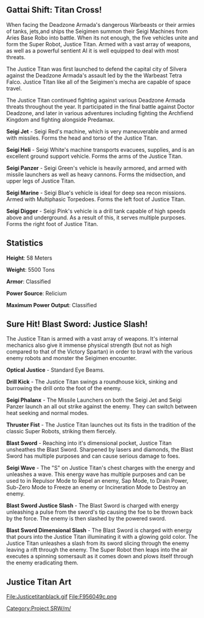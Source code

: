 == Gattai Shift: Titan Cross! ==
When facing the Deadzone Armada's dangerous Warbeasts or their armies of tanks, jets,and ships the Seigimen summon their Seigi Machines from Aries Base Robo into battle. 
When its not enough, the five vehicles unite and form the Super Robot, Justice Titan. Armed with a vast array of weapons, as well as a powerful sentient AI it is well equipped to deal with most threats. 

The Justice Titan was first launched to defend the capital city of Silvera against the Deadzone Armada's assault led by the the Warbeast Tetra Falco. Justice Titan like all of the Seigimen's mecha are capable of space travel.

The Justice Titan continued fighting against various Deadzone Armada threats throughout the year. It participated in the final battle against Doctor Deadzone, and later in various adventures including fighting the Archfiend Kingdom and fighting alongside Predamax. 

'''Seigi Jet''' - Seigi Red's machine, which is very maneuverable and armed with missiles. Forms the head  and torso of the Justice Titan.

'''Seigi Heli''' - Seigi White's machine transports evacuees, supplies, and is an excellent ground support vehicle. Forms the arms of the Justice Titan.

'''Seigi Panzer''' - Seigi Green's vehicle is heavily armored, and armed with missile launchers as well as  heavy cannons. Forms the midsection, and upper legs of Justice Titan.

'''Seigi Marine''' - Seigi Blue's vehicle is ideal for deep sea recon missions. Armed with Multiphasic Torpedoes. Forms the left foot of Justice Titan.

'''Seigi Digger''' - Seigi Pink's vehicle is a drill tank capable of high speeds above and underground. As a result of this, it serves multiple purposes. Forms the right foot of Justice Titan.

== Statistics ==
'''Height''': 58 Meters

'''Weight''': 5500 Tons

'''Armor''': Classified

'''Power Source''': Relicium

'''Maximum Power Output''': Classified

== Sure Hit! Blast Sword: Justice Slash! ==
The Justice Titan is armed with a vast array of weapons. It's internal mechanics also give it immense physical strength (but not as high compared to that of the Victory Spartan) in order to brawl with the various enemy robots and monster the Seigimen encounter.

'''Optical Justice''' - Standard Eye Beams.

'''Drill Kick''' - The Justice Titan swings a roundhouse kick, sinking and burrowing the drill onto the foot of the enemy.

'''Seigi Phalanx''' - The Missile Launchers on both the Seigi Jet and Seigi Panzer launch an all out strike against the enemy. They can switch between heat seeking and normal modes.

'''Thruster Fist''' - The Justice Titan launches out its fists in the tradition of the classic Super Robots, striking them fiercely.

'''Blast Sword''' - Reaching into it's dimensional pocket, Justice Titan unsheathes the Blast Sword. Sharpened by lasers and diamonds, the Blast Sword has multiple purposes and can cause serious damage to foes.

'''Seigi Wave''' - The "S" on Justice Titan's chest charges with the energy and unleashes a wave. This energy wave has multiple purposes and can be used to in Repulsor Mode to Repel an enemy, Sap Mode, to Drain Power, Sub-Zero Mode to Freeze an enemy or Incineration Mode to Destroy an enemy.

'''Blast Sword Justice Slash''' - The Blast Sword is charged with energy unleashing a pulse from the sword's tip causing the foe to be thrown back by the force. The enemy is then slashed by the powered sword.

'''Blast Sword Dimensional Slash''' - The Blast Sword is charged with energy that pours into the Justice Titan illuminating it with a glowing gold color. The Justice Titan unleashes a slash from its sword slicing through the enemy leaving a rift through the enemy. The Super Robot then leaps into the air executes a spinning somersault as it comes down and plows itself through the enemy eradicating them.

== Justice Titan Art ==
<gallery>
File:Justicetitanblack.gif
File:F956049c.png
</gallery>

[[Category:Project SRW/m/]]